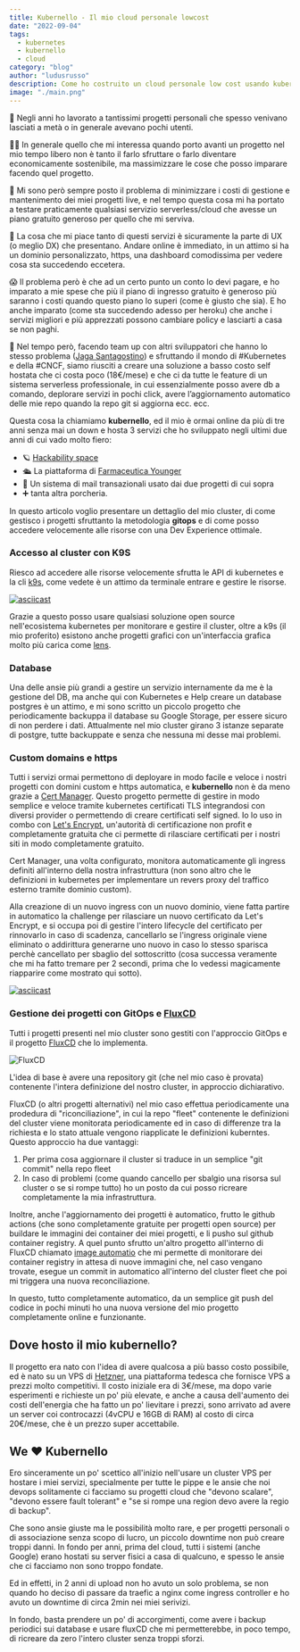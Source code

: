 ```yaml
---
title: Kubernello - Il mio cloud personale lowcost
date: "2022-09-04"
tags:
  - kubernetes
  - kubernello
  - cloud
category: "blog"
author: "ludusrusso"
description: Come ho costruito un cloud personale low cost usando kubernetes e un VPS
image: "./main.png"
---
```


🚀 Negli anni ho lavorato a tantissimi progetti personali che spesso venivano lasciati a metà o in generale avevano pochi utenti.

🧑‍🏫 In generale quello che mi interessa quando porto avanti un progetto nel mio tempo libero non è tanto il farlo sfruttare o farlo diventare economicamente sostenibile, ma massimizzare le cose che posso imparare facendo quel progetto.

💸 Mi sono però sempre posto il problema di minimizzare i costi di gestione e mantenimento dei miei progetti live, e nel tempo questa cosa mi ha portato a testare praticamente qualsiasi servizio serverless/cloud che avesse un piano gratuito generoso per quello che mi serviva.

🤩 La cosa che mi piace tanto di questi servizi è sicuramente la parte di UX (o meglio DX) che presentano. Andare online è immediato, in un attimo si ha un dominio personalizzato, https, una dashboard comodissima per vedere cosa sta succedendo eccetera.

😱 Il problema però è che ad un certo punto un conto lo devi pagare, e ho imparato a mie spese che più il piano di ingresso gratuito è generoso più saranno i costi quando questo piano lo superi (come è giusto che sia). E ho anche imparato (come sta succedendo adesso per heroku) che anche i servizi migliori e più apprezzati possono cambiare policy e lasciarti a casa se non paghi.

💪 Nel tempo però, facendo team up con altri sviluppatori che hanno lo stesso problema ([Jaga Santagostino](https://jagasantagostino.com/)) e sfruttando il mondo di #Kubernetes e della #CNCF, siamo riusciti a creare una soluzione a basso costo self hostata che ci costa poco (18€/mese) e che ci da tutte le feature di un sistema serverless professionale, in cui essenzialmente posso avere db a comando, deplorare servizi in pochi click, avere l’aggiornamento automatico delle mie repo quando la repo git si aggiorna ecc. ecc.

Questa cosa la chiamiamo **kubernello**, ed il mio è ormai online da più di tre anni senza mai un down e hosta 3 servizi che ho sviluppato negli ultimi due anni di cui vado molto fiero:

- 🪐 [Hackability space](https://space.k8s.hackability.dev/)
- 🛳 La piattaforma di [Farmaceutica Younger](https://www.farmaceuticayounger.science/)
- 📨 Un sistema di mail transazionali usato dai due progetti di cui sopra
- ➕ tanta altra porcheria.

In questo articolo voglio presentare un dettaglio del mio cluster, di come gestisco i progetti sfruttanto la metodologia **gitops**
e di come posso accedere velocemente alle risorse con una Dev Experience ottimale.

### Accesso al cluster con K9S

Riesco ad accedere alle risorse velocemente sfrutta le API di kubernetes e la cli [k9s](https://k9scli.io/), come vedete è un attimo
da terminale entrare e gestire le risorse.

[![asciicast](https://asciinema.org/a/sdD7s6keMpOz0fY6fe6Z0Bb5b.svg)](https://asciinema.org/a/sdD7s6keMpOz0fY6fe6Z0Bb5b)

Grazie a questo posso usare qualsiasi soluzione open source nell'ecosistema kubernetes per monitorare e gestire il cluster, oltre a k9s (il mio proferito)
esistono anche progetti grafici con un'interfaccia grafica molto più carica come [lens](https://k8slens.dev/).

### Database

Una delle ansie più grandi a gestire un servizio internamente da me è la gestione del DB, ma anche qui con Kubernetes e Help creare un database
postgres è un attimo, e mi sono scritto un piccolo progetto che periodicamente backuppa il database su Google Storage, per essere sicuro di non
perdere i dati. Attualmente nel mio cluster girano 3 istanze separate di postgre, tutte backuppate e senza che nessuna mi desse mai problemi.

### Custom domains e https

Tutti i servizi ormai permettono di deployare in modo facile e veloce i nostri progetti con domini custom e https automatica, e **kubernello**
non è da meno grazie a [Cert Manager](https://cert-manager.io/). Questo progetto permette di gestire in modo semplice e veloce tramite
kubernetes certificati TLS integrandosi con diversi provider o permettendo di creare certificati self signed. Io lo uso in combo con [Let's Encrypt](https://letsencrypt.org/it/),
un'autorità di certificazione non profit e completamente gratuita che ci permette di rilasciare certificati per i nostri siti in modo
completamente gratuito.

Cert Manager, una volta configurato, monitora automaticamente gli ingress definiti all'interno della nostra infrastruttura (non sono altro che le
definizioni in kubernetes per implementare un revers proxy del traffico esterno tramite dominio custom).

Alla creazione di un nuovo ingress con un nuovo dominio, viene fatta partire in automatico la challenge per rilasciare un nuovo certificato
da Let's Encrypt, e si occupa poi di gestire l'intero lifecycle del certificato per rinnovarlo in caso di scadenza, cancellarlo se
l'ingress originale viene eliminato o addirittura generarne uno nuovo in caso lo stesso sparisca perchè cancellato per sbaglio del
sottoscritto (cosa successa veramente che mi ha fatto tremare per 2 secondi, prima che lo vedessi magicamente riapparire come mostrato qui sotto).

[![asciicast](https://asciinema.org/a/ncTnCo9AM8SS1Q9fUwNOfnY5G.svg)](https://asciinema.org/a/ncTnCo9AM8SS1Q9fUwNOfnY5G)

### Gestione dei progetti con GitOps e [FluxCD](https://fluxcd.io/)

Tutti i progetti presenti nel mio cluster sono gestiti con l'approccio GitOps e il progetto [FluxCD](https://fluxcd.io/) che lo implementa.

![FluxCD](./flux.png)

L'idea di base è avere una repository git (che nel mio caso è provata) contenente
l'intera definizione del nostro cluster, in approccio dichiarativo.

FluxCD (o altri progetti alternativi) nel mio caso effettua periodicamente una prodedura di "riconciliazione",
in cui la repo "fleet" contenente le definizioni del cluster viene monitorata periodicamente ed in caso di differenze
tra la richiesta e lo stato attuale vengono riapplicate le definizioni kuberntes. Questo approccio ha due vantaggi:

1. Per prima cosa aggiornare il cluster si traduce in un semplice "git commit" nella repo fleet
2. In caso di problemi (come quando cancello per sbalgio una risorsa sul cluster o se si rompe tutto) ho un posto da cui posso ricreare completamente la mia infrastruttura.

Inoltre, anche l'aggiornamento dei progetti è automatico, frutto le github actions (che sono completamente gratuite per progetti open source) per
buildare le immagini dei container dei miei progetti, e li pusho sul github container registry. A quel punto sfrutto un'altro progetto
all'interno di FluxCD chiamato [image automatio](https://fluxcd.io/flux/guides/image-update/) che mi permette di monitorare dei
container registry in attesa di nuove immagini che, nel caso vengano trovate, esegue un commit in automatico all'interno del cluster
fleet che poi mi triggera una nuova reconciliazione.

In questo, tutto completamente automatico, da un semplice git push del codice in pochi minuti ho una nuova versione del mio progetto
completamente online e funzionante.

## Dove hosto il mio kubernello?

Il progetto era nato con l'idea di avere qualcosa a più basso costo possibile, ed è nato su un VPS di [Hetzner](https://hetzner.cloud/?ref=kmrVFFJZW4JW),
una piattaforma tedesca che fornisce VPS a prezzi molto competitivi. Il costo iniziale era di 3€/mese, ma dopo varie esperimenti e
richieste un po' più elevate, e anche a causa dell'aumento dei costi dell'energia che ha fatto un po' lievitare i prezzi, sono arrivato
ad avere un server coi controcazzi (4vCPU e 16GB di RAM) al costo di circa 20€/mese, che è un prezzo super accettabile.

## We ❤️ Kubernello

Ero sinceramente un po' scettico all'inizio nell'usare un cluster VPS per hostare i miei servizi, specialmente per tutte le pippe
e le ansie che noi devops solitamente ci facciamo su progetti cloud che "devono scalare", "devono essere fault tolerant" e "se si rompe una region devo avere la regio di backup".

Che sono ansie giuste ma le possibilità molto rare, e per progetti personali o di associazione senza scopo di lucro, un piccolo downtime non
può creare troppi danni. In fondo per anni, prima del cloud, tutti i sistemi (anche Google) erano hostati su server fisici a casa di qualcuno,
e spesso le ansie che ci facciamo non sono troppo fondate.

Ed in effetti, in 2 anni di upload non ho avuto un solo problema, se non quando ho deciso di passare da traefic a nginx come ingress controller
e ho avuto un downtime di circa 2min nei miei serivizi.

In fondo, basta prendere un po' di accorgimenti, come avere i backup periodici sui database e usare fluxCD che mi permetterebbe, in poco tempo,
di ricreare da zero l'intero cluster senza troppi sforzi.
